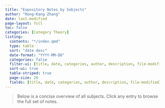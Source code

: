 ```yaml
---
title: "Expository Notes by Subjects"
author: "Rong-Kang Zhang"
date: last-modified
page-layout: full
toc: false
categories: [Category Theory]
listing:
  contents: "*/index.qmd"
  type: table
  sort: "date desc"
  date-format: "YYYY-MM-DD"
  categories: false
  filter-ui: [title, date, categories, author, description, file-modified]
  sort-ui: true
  table-striped: true
  page-size: 20
  fields: [title, date, categories, author, description, file-modified]
---
```


> Below is a concise overview of all subjects. Click any entry to browse the full set of notes.